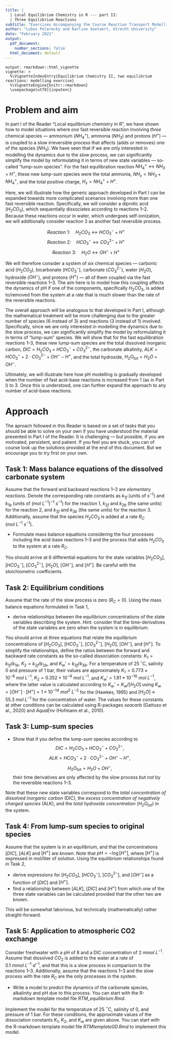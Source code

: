 ```yaml
---
title: |
  | Local Equilibrium Chemistry in R --- part II:
  | Three Equilibrium Reactions
subtitle: "Exercises Accompanying the Course Reaction Transport Modelling in the Hydrosphere"
author: "Lubos Polerecky and Karline Soetaert, Utrecht University"
date: "February 2021"
output:
  pdf_document:
    number_sections: false
  html_document: default
---
```


```echo
output: rmarkdown::html_vignette
vignette: >
  %\VignetteIndexEntry{Equilibrium chemistry II, two equilibrium reactions: modelling exercise}
  %\VignetteEngine{knitr::rmarkdown}
  \usepackage[utf8]{inputenc}
```

# Problem and aim

In part I of the Reader "Local equilibrium chemistry in R", we have shown how to model situations where *one* fast reversible reaction involving *three* chemical species --- ammonium ($NH_4^+$), ammonia ($NH_3$) and protons ($H^+$) --- is coupled to a slow irreversible process that affects (adds or removes) one of the species ($NH_3$). We have seen that if we are only interested in modelling the dynamics due to the slow process, we can significantly simplify the model by reformulating it in terms of new state variables --- so-called "lump-sum species". For the fast equilibration reaction $NH_4^+ \leftrightarrow NH_3 + H^+$, these new lump-sum species were the total ammonia, $NH_x = NH_3 + NH_4^+$, and the total positive charge, $H_x = NH_4^+ + H^+$.

Here, we will illustrate how the generic approach developed in Part I can be expanded towards more complicated scenarios involving more than one fast reversible reaction. Specifically, we will consider a diprotic acid ($H_2CO_3$), which sequentially dissociates according to reactions 1--2. Because these reactions occur in water, which undergoes self-ionization,\footnote{A proton ($H^+$) does not exist as such in water because it reacts fast and strongly with water to form a hydrated proton (hydronium, $H_3O^+$), which in turn associates via hydrogen bonds to additional water molecules. It is macroscopically not possible to distinguish between the various hydrated proton species. In chemistry, they are typically bundled together and denoted as $H^+$, and we will employ this convention here, too. As a chemical reaction, water self-ionization is expressed according to $2H_2O \leftrightarrow OH^- + H_3O^+$, but we will use its conventional form $H_2O \leftrightarrow OH^- + H^+$.} we will additionally consider reaction 3 as another fast reversible process.

$$Reaction~1: \quad H_2CO_3\leftrightarrow HCO_3^- + H^+$$
$$Reaction~2: \quad HCO_3^- \leftrightarrow CO_3^{2-} + H^+$$
$$ Reaction~3: \quad H_2O \leftrightarrow OH^- + H^+$$

We will therefore consider a system of *six* chemical species --- carbonic acid ($H_2CO_3$), bicarbonate ($HCO_3^-$), carbonate ($CO_3^{2-}$), water ($H_2O$), hydroxide ($OH^-$), and protons ($H^+$) --- all of them coupled via the fast reversible reactions 1--3. The aim here is to model how this coupling affects the dynamics of pH if one of the components, specifically $H_2CO_3$, is added to/removed from the system at a rate that is much slower than the rate of the reversible reactions.\footnote{This process could be, for example, the addition of $H_2CO_3$ due to the exchange with atmospheric CO$_2$ or due to the mineralization of organic matter. Note that each of these processes is already a two-step process: the addition of CO$_2$ to water, which is a slow irreversible process, followed by a chemical reaction $CO_2 + H_2O \leftrightarrow H_2CO_3$, which is a fast reversible process. However, because the rate of the overall process is limited by the rate of the slow process, we can consider the net effect of these two processes to be a slow addition of $H_2CO_3$. Depending on the perspective, and given the reactions 1 and 2, one can also consider it as a slow addition of $HCO_3^- + H^+$ or $CO_3^{2-} + 2H^+$. However, here we will consider $H_2CO_3$ as the added species because the ultimate source is the $CO_2$ molecule from the atmosphere or mineralized organic matter.} 

The overall approach will be analogous to that developed in Part I, although the mathematical treatment will be more challenging due to the greater number of species (6 instead of 3) and reactions (3 instead of 1) involved. Specifically, since we are only interested in modelling the dynamics due to the slow process, we can significantly simplify the model by reformulating it in terms of "lump-sum" species. We will show that for the fast equilibration reactions 1--3, these new lump-sum species are the total dissolved inorganic carbon, $DIC = H_2CO_3  + HCO_3^- + CO_3^{2-}$, the carbonate alkalinity, $ALK = HCO_3^- + 2\cdot CO_3^{2-} + OH^- - H^+$, and the total hydroxide, $H_2O_{tot} = H_2O + OH^-$. 

Ultimately, we will illustrate here how pH modelling is gradually developed when the number of fast acid-base reactions is increased from 1 (as in Part I) to 3. Once this is understood, one can further expand the approach to any number of acid-base reactions.

# Approach

The aproach followed in this Reader is based on a set of tasks that you should be able to solve on your own if you have understood the material presented in Part I of the Reader. It is challenging --- but possible, if you are motivated, persistent, and patient. If you feel you are stuck, you can of course look up the solutions provided at the end of this document. But we encourage you to try first on your own.


## Task 1: Mass balance equations of the dissolved carbonate system

Assume that the forward and backward reactions 1--3 are *elementary reactions*. Denote the corresponding rate constants as $k_{1f}$ (units of $s^{-1}$) and $k_{1b}$ (units of $(mol~L^{-1})^{-1}~s^{-1}$) for the reaction 1, $k_{2f}$ and $k_{2b}$ (the same units) for the reaction 2, and $k_{3f}$ and $k_{3b}$ (the same units) for the reaction 3. Additionally, assume that the species $H_2CO_3$ is added at a rate $R_C$ ($mol~L^{-1}~s^{-1}$).\footnote{In this exercise, we stick to \emph{one} slow process that adds \emph{one} specific species to the system. Addition of multiple slow processes, each affecting a specific species in the system, would be entirely analogous.}

* Formulate mass balance equations considering the four processes including the acid-base reactions 1--3 and the process that adds $H_2CO_3$ to the system at a rate $R_C$. 

You should arrive at 6 differential equations for the state variables $[H_2CO_3]$, $[HCO_3^-]$, $[CO_3^{2-}]$, $[H_2O]$, $[OH^-]$, and $[H^+]$. Be careful with the stoichiometric coefficients.

## Task 2: Equilibrium conditions

Assume that the rate of the slow process is zero ($R_C=0$). Using the mass balance equations formulated in Task 1, 

* derive relationships between the equilibrium concentrations of the state variables describing the system. Hint: consider that the time-derivatives of the state variables are zero when the system is in equilibrium.

You should arrive at *three* equations that relate the equilibrium concentrations of [$H_2CO_3$], [$HCO_3^-$], [$CO_3^{2-}$], [$H_2O$], [$OH^-$], and [$H^+$]. To simplify the relationships, define the ratios between the forward and backward rate constants as the so-called dissociation constants: $K_1 = k_{1f}/k_{1b}$, $K_2 = k_{2f}/k_{2b}$, and $K_w' = k_{3f}/k_{3b}$. For a temperature of $25\,^\circ$C, salinity 0 and pressure of 1 bar, their values are approximately $K_1 = 0.773\times10^{-6}~mol~L^{-1}$, $K_2=0.352\times10^{-9}~mol~L^{-1}$, and $K_w' = 1.81\times10^{-16}~mol~L^{-1}$, where the latter value is calculated according to $K_w' = K_w/[H_2O]$ using $K_w= [OH^-]\cdot [H^+] = 1\times 10^{-14}~mol^2~L^{-2}$ for the \emph{ionic product of water} (Hawkes, 1995) and $[H_2O] \approx 55.3~mol~L^{-1}$ for the concentration of water.\footnote{The water concentration is derived from the density ($997~kg~m^{-3}$) and molar weight ($18.0153~g~mol^{-1}$) of pure water at $25\,^\circ$C.} The values for these constants at other conditions can be calculated using R-packages *seacarb* (Gattuso et al., 2020) and *AquaEnv* (Hofmann et al., 2010). 

## Task 3: Lump-sum species

* Show that if you define the lump-sum species according to 
$$DIC = H_2CO_3  + HCO_3^- + CO_3^{2-},$$
$$ALK = HCO_3^- + 2\cdot CO_3^{2-} + OH^- - H^+,$$ 
$$H_2O_{tot} = H_2O + OH^-,$$
their time derivatives are only affected by the slow process but *not* by the reversible reactions 1--3. 

Note that these new state variables correspond to the *total concentration of dissolved inorganic carbon* (DIC), the *excess concentration of negatively charged species* (ALK), and the *total hydroxide concentration* ($H_2O_{tot}$) in the system. 

## Task 4: From lump-sum species to original species

Assume that the system is in an equilibrium, and that the concentrations $[DIC]$, $[ALK]$ and $[H^+]$ are *known*. Note that $pH = -\log{[H^+]}$, where $[H^+]$ is expressed in mol/liter of solution. Using the equilibrium relationships found in Task 2, 

* derive expressions for $[H_2CO_3]$, $[HCO_3^-]$, $[CO_3^{2-}]$, and $[OH^-]$ as a function of $[DIC]$ and $[H^+]$.
* find a relationship between $[ALK]$, $[DIC]$ and $[H^+]$ from which one of the three state variables can be calculated provided that the other two are known.

This will be somewhat laborious, but technically (mathematically) rather straight-forward. 

## Task 5: Application to atmospheric CO2 exchange

Consider freshwater with a pH of 8 and a DIC concentration of $2~mmol~L^{-1}$. Assume that dissolved $CO_2$ is added to the water at a rate of $0.1~mmol~L^{-1}~d^{-1}$, and that this is a slow process in comparison to the reactions 1--3. Additionally, assume that the reactions 1--3 and the slow process with the rate $R_C$ are the only processes in the system.

* Write a model to predict the dynamics of the carbonate species, alkalinity and pH due to this process. You can start with the R-markdown template model file *RTM_equilibrium.Rmd*.\footnote{You can obtain this file from Rstudio: File $\rightarrow$ new File $\rightarrow$ Rmarkdown $\rightarrow$ from template $\rightarrow$ RTM\_equilibrium. Save this file under a different name, do not forget to change the heading of this file.}

Implement the model for the temperature of 25 $^\circ$C, salinity of 0, and pressure of 1 bar. For these conditions, the approximate values of the dissociation constants $K_1$, $K_2$, and $K_w$ are given above. You can start with the R-markdown template model file *RTMtemplate0D.Rmd* to implement this model.\footnote{You can obtain this file from Rstudio: File $\rightarrow$ new File $\rightarrow$ Rmarkdown $\rightarrow$ from template $\rightarrow$ RTMtemplate0D. Save this file under a different name, do not forget to change the heading of this file.}

